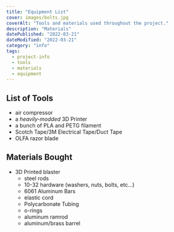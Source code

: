 ```yaml
---
title: "Equipment List"
cover: images/bolts.jpg
coverAlt: "Tools and materials used throughout the project."
description: "Materials"
datePublished: "2022-03-21"
dateModified: "2022-03-21"
category: "info"
tags:
  - project-info
  - tools
  - materials
  - equipment
---
```


## List of Tools
- air compressor
- a *heavily-modded* 3D Printer
- a bunch of PLA and PETG filament
- Scotch Tape/3M Electrical Tape/Duct Tape
- OLFA razor blade

## Materials Bought
- 3D Printed blaster
  - steel rods
  - 10-32 hardware (washers, nuts, bolts, etc...)
  - 6061 Aluminum Bars
  - elastic cord
  - Polycarbonate Tubing
  - o-rings
  - aluminum ramrod
  - aluminum/brass barrel


